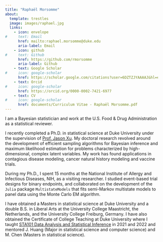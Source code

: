 ```yaml
---
title: "Raphaël Morsomme"
about:
  template: trestles
  image: images/raphael.jpg
  links:
    - icon: envelope
#     text: Email
      href: mailto:raphael.morsomme@duke.edu
      aria-label: Email
    - icon: github
#     text: Github
      href: https://github.com/rmorsomme
      aria-label: Github
    - text: Google Scholar
#     icon: google-scholar
      href: https://scholar.google.com/citations?user=6DZTZJYAAAAJ&hl=en
    - text: Orcid
#     icon: google-scholar
      href: https://orcid.org/0000-0002-7421-6977
    - text: CV
#     icon: google-scholar
      href: documents/Curriculum Vitae - Raphaël Morsomme.pdf
---
```


I am a Bayesian statistician and work at the U.S. Food & Drug Administration as a statistical reviewer.

I recently completed a Ph.D. in statistical science at Duke University under the supervision of [Prof. Jason Xu](https://jasonxu90.github.io/). My doctoral research revolved around the development of efficient sampling algorithms for Bayesian inference and maximum likelihood estimation for problems characterized by high-dimensional, complex latent variables. My work has found applications in contagious disease modeling, cancer natural history modeling and vaccine trials.

During my Ph.D., I spent 15 months at the National Institute of Allergy and Infectious Diseases, NIH, as a visiting researcher. I studied event-based trial designs for binary endpoints, and collaborated on the development of the `Julia` package `MultistateModels` that fits semi-Markov multistate models to panel data using the Monte Carlo EM algorithm.

I have obtained a Masters in statistical science at Duke University and a double B.S. in Liberal Arts at the University College Maastricht, the Netherlands, and the University College Freiburg, Germany. I have also obtained the Certificate of College Teaching at Duke University where I taught [STA101 Data Analysis and Statistical Inference](https://rmorsomme.github.io/website/) in 2021 and 2022 and mentored J. Huang (Major in statistical science and computer science) and M. Chen (Masters in statistical science).

